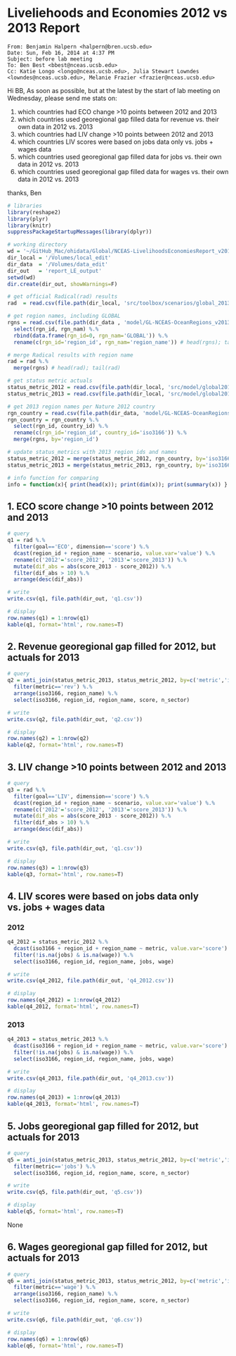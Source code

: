 Liveliehoods and Economies 2012 vs 2013 Report
==============================================

```
From: Benjamin Halpern <halpern@bren.ucsb.edu>
Date: Sun, Feb 16, 2014 at 4:37 PM
Subject: before lab meeting
To: Ben Best <bbest@nceas.ucsb.edu>
Cc: Katie Longo <longo@nceas.ucsb.edu>, Julia Stewart Lowndes <lowndes@nceas.ucsb.edu>, Melanie Frazier <frazier@nceas.ucsb.edu>
```

Hi BB,
As soon as possible, but at the latest by the start of lab meeting on Wednesday, please send me stats on:

1. which countries had ECO change >10 points between 2012 and 2013
2. which countries used georegional gap filled data for revenue vs. their own data in 2012 vs. 2013
3. which countries had LIV change >10 points between 2012 and 2013
4. which countries LIV scores were based on jobs data only vs. jobs + wages data
5. which countries used georegional gap filled data for jobs vs. their own data in 2012 vs. 2013
6. which countries used georegional gap filled data for wages vs. their own data in 2012 vs. 2013

thanks,
Ben


```r

# libraries
library(reshape2)
library(plyr)
library(knitr)
suppressPackageStartupMessages(library(dplyr))

# working directory
wd = '~/GitHub_Mac/ohidata/Global/NCEAS-LivelihoodsEconomiesReport_v2013'
dir_local = '/Volumes/local_edit'
dir_data  = '/Volumes/data_edit'
dir_out   = 'report_LE_output'
setwd(wd)
dir.create(dir_out, showWarnings=F)

# get official Radical(rad) results
rad  = read.csv(file.path(dir_local, 'src/toolbox/scenarios/global_2013a/results/OHI_results_for_Radical_2013-10-09.csv'), na.strings='') # head(rad); table(rad[,c('goal','dimension')])

# get region names, including GLOBAL
rgns = read.csv(file.path(dir_data , 'model/GL-NCEAS-OceanRegions_v2013a/data/rgn_details.csv'), na.strings='')  %.%
  select(rgn_id, rgn_nam) %.%
  rbind(data.frame(rgn_id=0, rgn_nam='GLOBAL')) %.%
  rename(c(rgn_id='region_id', rgn_nam='region_name')) # head(rgns); tail(rgns)

# merge Radical results with region name
rad = rad %.%
  merge(rgns) # head(rad); tail(rad)

# get status metric actuals
status_metric_2012 = read.csv(file.path(dir_local, 'src/model/global2013/livelihoods/status/data_2012/global_li_status_model_combined.csv'), na.strings='') # head(status_metric_2012)
status_metric_2013 = read.csv(file.path(dir_local, 'src/model/global2013/livelihoods/status/data_2013/global_li_status_model_combined.csv'), na.strings='') # head(status_metric_2013)

# get 2013 region names per Nature 2012 country
rgn_country = read.csv(file.path(dir_data, 'model/GL-NCEAS-OceanRegions_v2013a/manual_output/rgn2013_to_country2012.csv'), na.strings='') # head(rgn_country)
rgn_country = rgn_country %.%
  select(rgn_id, country_id) %.%
  rename(c(rgn_id='region_id', country_id='iso3166')) %.%
  merge(rgns, by='region_id')

# update status_metrics with 2013 region ids and names
status_metric_2012 = merge(status_metric_2012, rgn_country, by='iso3166')
status_metric_2013 = merge(status_metric_2013, rgn_country, by='iso3166')

# info function for comparing
info = function(x){ print(head(x)); print(dim(x)); print(summary(x)) }
```

## 1. ECO score change >10 points between 2012 and 2013
```r

# query
q1 = rad %.%
  filter(goal=='ECO', dimension=='score') %.%
  dcast(region_id + region_name ~ scenario, value.var='value') %.%
  rename(c('2012'='score_2012', '2013'='score_2013')) %.%
  mutate(dif_abs = abs(score_2013 - score_2012)) %.%
  filter(dif_abs > 10) %.%
  arrange(desc(dif_abs))

# write
write.csv(q1, file.path(dir_out, 'q1.csv'))

# display
row.names(q1) = 1:nrow(q1)
kable(q1, format='html', row.names=T)
```

## 2. Revenue georegional gap filled for 2012, but actuals for 2013
```r

# query
q2 = anti_join(status_metric_2013, status_metric_2012, by=c('metric','iso3166','region_id','region_name')) %.%
  filter(metric=='rev') %.%
  arrange(iso3166, region_name) %.%
  select(iso3166, region_id, region_name, score, n_sector)

# write
write.csv(q2, file.path(dir_out, 'q2.csv'))

# display
row.names(q2) = 1:nrow(q2)
kable(q2, format='html', row.names=T)
```

## 3. LIV change >10 points between 2012 and 2013
```r
# query
q3 = rad %.%
  filter(goal=='LIV', dimension=='score') %.%
  dcast(region_id + region_name ~ scenario, value.var='value') %.%
  rename(c('2012'='score_2012', '2013'='score_2013')) %.%
  mutate(dif_abs = abs(score_2013 - score_2012)) %.%
  filter(dif_abs > 10) %.%
  arrange(desc(dif_abs))

# write
write.csv(q3, file.path(dir_out, 'q1.csv'))

# display
row.names(q3) = 1:nrow(q3)
kable(q3, format='html', row.names=T)
```

## 4. LIV scores were based on jobs data only vs. jobs + wages data

### 2012
```r

q4_2012 = status_metric_2012 %.%
  dcast(iso3166 + region_id + region_name ~ metric, value.var='score') %.%
  filter(!is.na(jobs) & is.na(wage)) %.%
  select(iso3166, region_id, region_name, jobs, wage)

# write
write.csv(q4_2012, file.path(dir_out, 'q4_2012.csv'))

# display
row.names(q4_2012) = 1:nrow(q4_2012)
kable(q4_2012, format='html', row.names=T)
```

### 2013
```r

q4_2013 = status_metric_2013 %.%
  dcast(iso3166 + region_id + region_name ~ metric, value.var='score') %.%
  filter(!is.na(jobs) & is.na(wage)) %.%
  select(iso3166, region_id, region_name, jobs, wage)

# write
write.csv(q4_2013, file.path(dir_out, 'q4_2013.csv'))

# display
row.names(q4_2013) = 1:nrow(q4_2013)
kable(q4_2013, format='html', row.names=T)
```

## 5. Jobs georegional gap filled for 2012, but actuals for 2013
```r

# query
q5 = anti_join(status_metric_2013, status_metric_2012, by=c('metric','iso3166','region_id','region_name')) %.%
  filter(metric=='jobs') %.%
  select(iso3166, region_id, region_name, score, n_sector)

# write
write.csv(q5, file.path(dir_out, 'q5.csv'))

# display
kable(q5, format='html', row.names=T)
```
None

## 6. Wages georegional gap filled for 2012, but actuals for 2013
```r

# query
q6 = anti_join(status_metric_2013, status_metric_2012, by=c('metric','iso3166','region_id','region_name')) %.%
  filter(metric=='wage') %.%
  arrange(iso3166, region_name) %.%
  select(iso3166, region_id, region_name, score, n_sector)

# write
write.csv(q6, file.path(dir_out, 'q6.csv'))

# display
row.names(q6) = 1:nrow(q6)
kable(q6, format='html', row.names=T)
```
